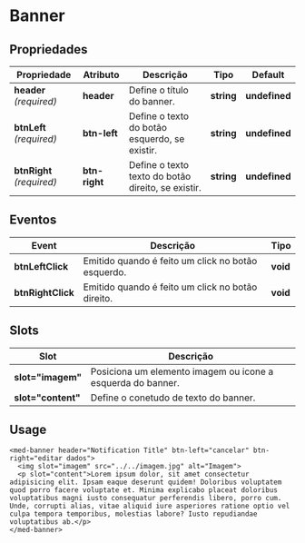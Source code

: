 
<Meta title="Components/Core/Banner/Usage" />

# Banner

## Propriedades

| Propriedade               | Atributo      | Descrição                                          | Tipo       | Default       |
| ------------------------- | ------------- | -------------------------------------------------- | ---------- | ------------- |
| **header** _(required)_   | **header**    | Define o título do banner.                         | **string** | **undefined** |
| **btnLeft** _(required)_  | **btn-left**  | Define o texto do botão esquerdo, se existir.      | **string** | **undefined** |
| **btnRight** _(required)_ | **btn-right** | Define o texto texto do botão direito, se existir. | **string** | **undefined** |

## Eventos

| Event             | Descrição                                          | Tipo     |
| ----------------- | -------------------------------------------------- | ---------|
| **btnLeftClick**  | Emitido quando é feito um click no botão esquerdo. | **void** |
| **btnRightClick** | Emitido quando é feito um click no botão direito.  | **void** |

## Slots

| Slot               | Descrição                                                   |
| ------------------ | ----------------------------------------------------------- |
| **slot="imagem"**  | Posiciona um elemento imagem ou icone a esquerda do banner. |
| **slot="content"** | Define o conetudo de texto do banner.                       |

## Usage

```
<med-banner header="Notification Title" btn-left="cancelar" btn-right="editar dados">
  <img slot="imagem" src="../../imagem.jpg" alt="Imagem">
  <p slot="content">Lorem ipsum dolor, sit amet consectetur adipisicing elit. Ipsam eaque deserunt quidem! Doloribus voluptatem quod porro facere voluptate et. Minima explicabo placeat doloribus voluptatibus magni iusto consequatur perferendis libero, porro cum. Unde, corrupti alias, vitae aliquid iure asperiores ratione optio vel culpa tempora temporibus, molestias labore? Iusto repudiandae voluptatibus ab.</p>
</med-banner>
```
